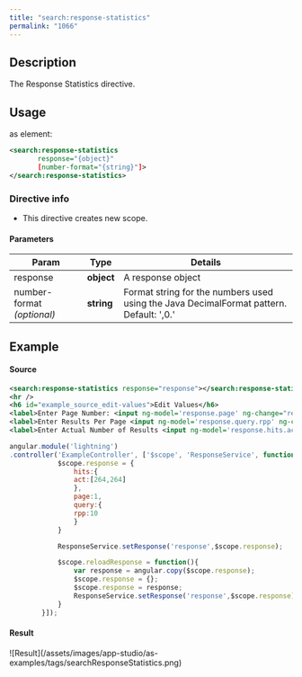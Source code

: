 ```yaml
---
title: "search:response-statistics"
permalink: "1066"
---
```


## Description

The Response Statistics directive.

## Usage

as element:

```xml
<search:response-statistics
       response="{object}"
       [number-format="{string}"]>
</search:response-statistics>
```

### Directive info

* This directive creates new scope.

#### Parameters

| Param | Type | Details |
| --- | --- | --- |
| response | **object** | A response object |
| number-format  *(optional)* | **string** | Format string for the numbers used using the Java DecimalFormat pattern. Default: ',0.' |

## Example

#### Source

```xml
<search:response-statistics response="response"></search:response-statistics>
<hr />
<h6 id="example_source_edit-values">Edit Values</h6>
<label>Enter Page Number: <input ng-model='response.page' ng-change="reloadResponse()" /></label><br>
<label>Enter Results Per Page <input ng-model='response.query.rpp' ng-change="reloadResponse()" /></label><br>
<label>Enter Actual Number of Results <input ng-model='response.hits.act[1]' ng-change="reloadResponse()" /></label><br>

```

```js
angular.module('lightning')
.controller('ExampleController', ['$scope', 'ResponseService', function($scope, ResponseService) {
            $scope.response = {
                hits:{
                act:[264,264]
                },
                page:1,
                query:{
                rpp:10
                }
            }

            ResponseService.setResponse('response',$scope.response);

            $scope.reloadResponse = function(){
                var response = angular.copy($scope.response);
                $scope.response = {};
                $scope.response = response;
                ResponseService.setResponse('response',$scope.response);
            }
        }]);
```

#### Result

<Frame>![Result](/assets/images/app-studio/as-examples/tags/searchResponseStatistics.png)</Frame>